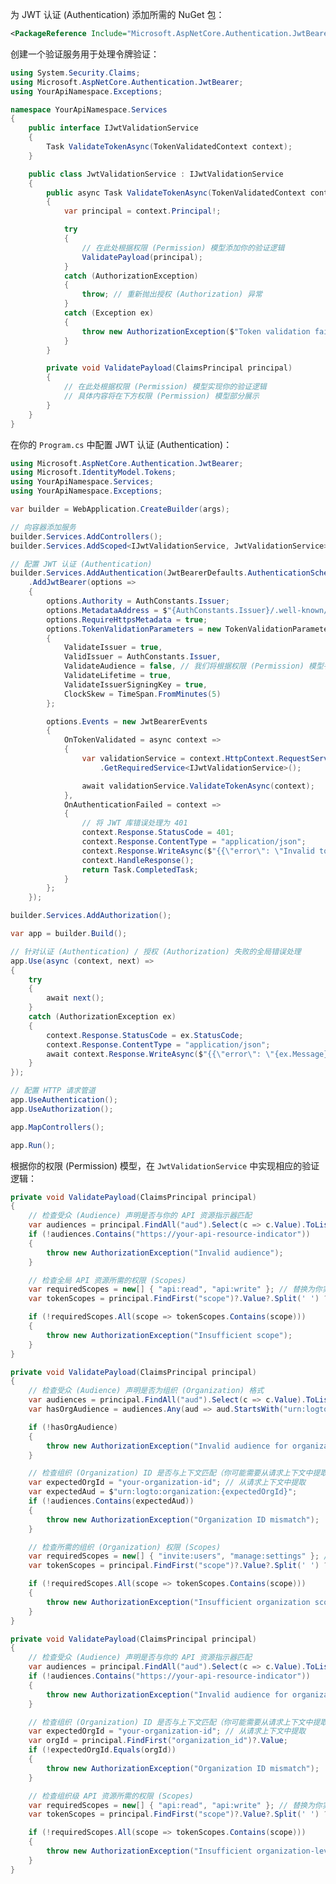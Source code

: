 
为 JWT 认证 (Authentication) 添加所需的 NuGet 包：

```xml
<PackageReference Include="Microsoft.AspNetCore.Authentication.JwtBearer" Version="8.0.0" />
```

创建一个验证服务用于处理令牌验证：

```csharp title="JwtValidationService.cs"
using System.Security.Claims;
using Microsoft.AspNetCore.Authentication.JwtBearer;
using YourApiNamespace.Exceptions;

namespace YourApiNamespace.Services
{
    public interface IJwtValidationService
    {
        Task ValidateTokenAsync(TokenValidatedContext context);
    }

    public class JwtValidationService : IJwtValidationService
    {
        public async Task ValidateTokenAsync(TokenValidatedContext context)
        {
            var principal = context.Principal!;

            try
            {
                // 在此处根据权限 (Permission) 模型添加你的验证逻辑
                ValidatePayload(principal);
            }
            catch (AuthorizationException)
            {
                throw; // 重新抛出授权 (Authorization) 异常
            }
            catch (Exception ex)
            {
                throw new AuthorizationException($"Token validation failed: {ex.Message}", 401);
            }
        }

        private void ValidatePayload(ClaimsPrincipal principal)
        {
            // 在此处根据权限 (Permission) 模型实现你的验证逻辑
            // 具体内容将在下方权限 (Permission) 模型部分展示
        }
    }
}
```

在你的 `Program.cs` 中配置 JWT 认证 (Authentication)：

```csharp title="Program.cs"
using Microsoft.AspNetCore.Authentication.JwtBearer;
using Microsoft.IdentityModel.Tokens;
using YourApiNamespace.Services;
using YourApiNamespace.Exceptions;

var builder = WebApplication.CreateBuilder(args);

// 向容器添加服务
builder.Services.AddControllers();
builder.Services.AddScoped<IJwtValidationService, JwtValidationService>();

// 配置 JWT 认证 (Authentication)
builder.Services.AddAuthentication(JwtBearerDefaults.AuthenticationScheme)
    .AddJwtBearer(options =>
    {
        options.Authority = AuthConstants.Issuer;
        options.MetadataAddress = $"{AuthConstants.Issuer}/.well-known/openid_configuration";
        options.RequireHttpsMetadata = true;
        options.TokenValidationParameters = new TokenValidationParameters
        {
            ValidateIssuer = true,
            ValidIssuer = AuthConstants.Issuer,
            ValidateAudience = false, // 我们将根据权限 (Permission) 模型手动验证受众 (Audience)
            ValidateLifetime = true,
            ValidateIssuerSigningKey = true,
            ClockSkew = TimeSpan.FromMinutes(5)
        };

        options.Events = new JwtBearerEvents
        {
            OnTokenValidated = async context =>
            {
                var validationService = context.HttpContext.RequestServices
                    .GetRequiredService<IJwtValidationService>();

                await validationService.ValidateTokenAsync(context);
            },
            OnAuthenticationFailed = context =>
            {
                // 将 JWT 库错误处理为 401
                context.Response.StatusCode = 401;
                context.Response.ContentType = "application/json";
                context.Response.WriteAsync($"{{\"error\": \"Invalid token\"}}");
                context.HandleResponse();
                return Task.CompletedTask;
            }
        };
    });

builder.Services.AddAuthorization();

var app = builder.Build();

// 针对认证 (Authentication) / 授权 (Authorization) 失败的全局错误处理
app.Use(async (context, next) =>
{
    try
    {
        await next();
    }
    catch (AuthorizationException ex)
    {
        context.Response.StatusCode = ex.StatusCode;
        context.Response.ContentType = "application/json";
        await context.Response.WriteAsync($"{{\"error\": \"{ex.Message}\"}}");
    }
});

// 配置 HTTP 请求管道
app.UseAuthentication();
app.UseAuthorization();

app.MapControllers();

app.Run();
```

根据你的权限 (Permission) 模型，在 `JwtValidationService` 中实现相应的验证逻辑：

<Tabs groupId="permission-models">
<TabItem value="global-api-resources" label="全局 API 资源">

```csharp title="JwtValidationService.cs"
private void ValidatePayload(ClaimsPrincipal principal)
{
    // 检查受众 (Audience) 声明是否与你的 API 资源指示器匹配
    var audiences = principal.FindAll("aud").Select(c => c.Value).ToList();
    if (!audiences.Contains("https://your-api-resource-indicator"))
    {
        throw new AuthorizationException("Invalid audience");
    }

    // 检查全局 API 资源所需的权限 (Scopes)
    var requiredScopes = new[] { "api:read", "api:write" }; // 替换为你实际需要的权限 (Scopes)
    var tokenScopes = principal.FindFirst("scope")?.Value?.Split(' ') ?? Array.Empty<string>();

    if (!requiredScopes.All(scope => tokenScopes.Contains(scope)))
    {
        throw new AuthorizationException("Insufficient scope");
    }
}
```

</TabItem>
<TabItem value="organization-permissions" label="组织 (非 API) 权限 (Permissions)">

```csharp title="JwtValidationService.cs"
private void ValidatePayload(ClaimsPrincipal principal)
{
    // 检查受众 (Audience) 声明是否为组织 (Organization) 格式
    var audiences = principal.FindAll("aud").Select(c => c.Value).ToList();
    var hasOrgAudience = audiences.Any(aud => aud.StartsWith("urn:logto:organization:"));

    if (!hasOrgAudience)
    {
        throw new AuthorizationException("Invalid audience for organization permissions");
    }

    // 检查组织 (Organization) ID 是否与上下文匹配（你可能需要从请求上下文中提取）
    var expectedOrgId = "your-organization-id"; // 从请求上下文中提取
    var expectedAud = $"urn:logto:organization:{expectedOrgId}";
    if (!audiences.Contains(expectedAud))
    {
        throw new AuthorizationException("Organization ID mismatch");
    }

    // 检查所需的组织 (Organization) 权限 (Scopes)
    var requiredScopes = new[] { "invite:users", "manage:settings" }; // 替换为你实际需要的权限 (Scopes)
    var tokenScopes = principal.FindFirst("scope")?.Value?.Split(' ') ?? Array.Empty<string>();

    if (!requiredScopes.All(scope => tokenScopes.Contains(scope)))
    {
        throw new AuthorizationException("Insufficient organization scope");
    }
}
```

</TabItem>
<TabItem value="organization-level-api-resources" label="组织级 API 资源">

```csharp title="JwtValidationService.cs"
private void ValidatePayload(ClaimsPrincipal principal)
{
    // 检查受众 (Audience) 声明是否与你的 API 资源指示器匹配
    var audiences = principal.FindAll("aud").Select(c => c.Value).ToList();
    if (!audiences.Contains("https://your-api-resource-indicator"))
    {
        throw new AuthorizationException("Invalid audience for organization-level API resources");
    }

    // 检查组织 (Organization) ID 是否与上下文匹配（你可能需要从请求上下文中提取）
    var expectedOrgId = "your-organization-id"; // 从请求上下文中提取
    var orgId = principal.FindFirst("organization_id")?.Value;
    if (!expectedOrgId.Equals(orgId))
    {
        throw new AuthorizationException("Organization ID mismatch");
    }

    // 检查组织级 API 资源所需的权限 (Scopes)
    var requiredScopes = new[] { "api:read", "api:write" }; // 替换为你实际需要的权限 (Scopes)
    var tokenScopes = principal.FindFirst("scope")?.Value?.Split(' ') ?? Array.Empty<string>();

    if (!requiredScopes.All(scope => tokenScopes.Contains(scope)))
    {
        throw new AuthorizationException("Insufficient organization-level API scopes");
    }
}
```

</TabItem>
</Tabs>
